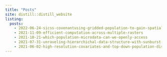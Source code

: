 ```yaml
---
title: "Posts"
site: distill::distill_website
listing: 
  posts:
    - 2022-06-24-sicss-covenantusing-gridded-population-to-gain-spatial-insights-in-r
    - 2021-11-09-efficient-computation-across-multiple-rasters
    - 2021-10-21-which-population-microdata-can-we-openly-access
    - 2021-07-31-unraveling-hierarchichal-data-structure-with-sunburst-charts
    - 2021-06-02-high-resolution-covariates-and-top-down-population-disagregation
---
```

<script async src="//static.getclicky.com/101341658.js"></script>
  <noscript><p><img alt="Clicky" width="1" height="1" src="//in.getclicky.com/101341658ns.gif" /></p></noscript>